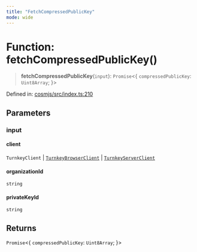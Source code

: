 ```yaml
---
title: "FetchCompressedPublicKey"
mode: wide
---
```

  
# Function: fetchCompressedPublicKey()

> **fetchCompressedPublicKey**(`input`): `Promise`\<\{ `compressedPublicKey`: `Uint8Array`; \}\>

Defined in: [cosmjs/src/index.ts:210](https://github.com/tkhq/sdk/blob/main/packages/cosmjs/src/index.ts#L210)

## Parameters

### input

#### client

`TurnkeyClient` \| [`TurnkeyBrowserClient`](../../../sdk-browser/index/TurnkeyBrowserClient/readme) \| [`TurnkeyServerClient`](../../../sdk-server/index/TurnkeyServerClient/readme)

#### organizationId

`string`

#### privateKeyId

`string`

## Returns

`Promise`\<\{ `compressedPublicKey`: `Uint8Array`; \}\>
